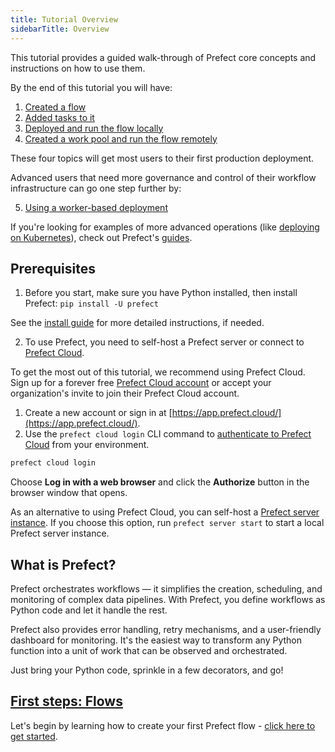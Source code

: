 ```yaml
---
title: Tutorial Overview
sidebarTitle: Overview
---
```


This tutorial provides a guided walk-through of Prefect core concepts and instructions on how to use them.

By the end of this tutorial you will have:

1. [Created a flow](/2.17/tutorial/flows/)
2. [Added tasks to it](/2.17/tutorial/tasks/)
3. [Deployed and run the flow locally](/2.17/tutorial/deployments/)
4. [Created a work pool and run the flow remotely](/2.17/tutorial/work-pools/)

These four topics will get most users to their first production deployment.

Advanced users that need more governance and control of their workflow infrastructure can go one step further by:

5. [Using a worker-based deployment](/2.17/tutorial/workers/)

If you're looking for examples of more advanced operations (like [deploying on Kubernetes](/2.17/guides/deployment/kubernetes/)), check out Prefect's [guides](/2.17/guides/).

## Prerequisites

1. Before you start, make sure you have Python installed, then install Prefect: `pip install -U prefect`

See the [install guide](/2.17/getting-started/installation/) for more detailed instructions, if needed.

2. To use Prefect, you need to self-host a Prefect server or connect to [Prefect Cloud](https://app.prefect.cloud).

To get the most out of this tutorial, we recommend using Prefect Cloud.
Sign up for a forever free [Prefect Cloud account](/2.17/cloud/) or accept your organization's invite to join their Prefect Cloud account.

1. Create a new account or sign in at [https://app.prefect.cloud/](https://app.prefect.cloud/).
1. Use the `prefect cloud login` CLI command to [authenticate to Prefect Cloud](/2.17/cloud/users/api-keys/) from your environment.

<div class="terminal">

```bash
prefect cloud login
```

</div>

Choose **Log in with a web browser** and click the **Authorize** button in the browser window that opens.

As an alternative to using Prefect Cloud, you can self-host a [Prefect server instance](/2.17/host/).
If you choose this option, run `prefect server start` to start a local Prefect server instance.

## What is Prefect?

Prefect orchestrates workflows — it simplifies the creation, scheduling, and monitoring of complex data pipelines.
With Prefect, you define workflows as Python code and let it handle the rest.

Prefect also provides error handling, retry mechanisms, and a user-friendly dashboard for monitoring.
It's the easiest way to transform any Python function into a unit of work that can be observed and orchestrated.

Just bring your Python code, sprinkle in a few decorators, and go!

## [First steps: Flows](/2.17/tutorial/flows/)

Let's begin by learning how to create your first Prefect flow - [click here to get started](/2.17/tutorial/flows/).
